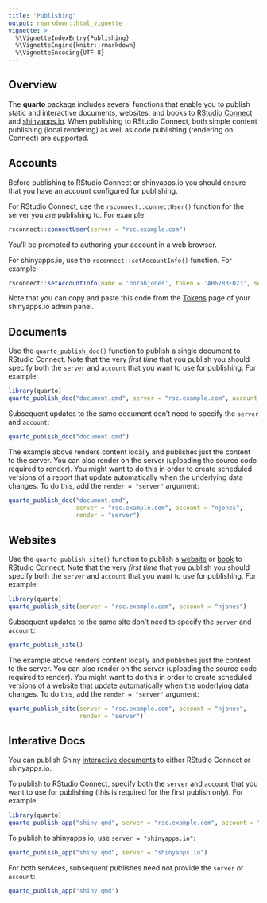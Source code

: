 ```yaml
---
title: "Publishing"
output: rmarkdown::html_vignette
vignette: >
  %\VignetteIndexEntry{Publishing}
  %\VignetteEngine{knitr::rmarkdown}
  %\VignetteEncoding{UTF-8}
---
```


## Overview

The **quarto** package includes several functions that enable you to publish static and interactive documents, websites, and books to [RStudio Connect](https://www.rstudio.com/products/connect/) and [shinyapps.io](https://www.shinyapps.io/). When publishing to RStudio Connect, both simple content publishing (local rendering) as well as code publishing (rendering on Connect) are supported.

## Accounts

Before publishing to RStudio Connect or shinyapps.io you should ensure that you have an account configured for publishing. 

For RStudio Connect, use the `rsconnect::connectUser()` function for the server you are publishing to. For example:

```r
rsconnect::connectUser(server = "rsc.example.com")
```

You'll be prompted to authoring your account in a web browser.

For shinyapps.io, use the `rsconnect::setAccountInfo()` function. For example:

```r
rsconnect::setAccountInfo(name = 'norahjones', token = 'AB6783FD23', secret = '36x+k0bBy6W')
```

Note that you can copy and paste this code from the [Tokens](https://www.shinyapps.io/admin/#/tokens) page of your shinyapps.io admin panel.


## Documents

Use the `quarto_publish_doc()` function to publish a single document to RStudio Connect. Note that the very _first time_ that you publish you should specify both the `server` and `account` that you want to use for publishing. For example:

```r
library(quarto)
quarto_publish_doc("document.qmd", server = "rsc.example.com", account = "njones")
```

Subsequent updates to the same document don't need to specify the `server` and `account`:

```r
quarto_publish_doc("document.qmd")
```

The example above renders content locally and publishes just the content to the server. You can also render on the server (uploading the source code required to render). You might want to do this in order to create scheduled versions of a report that update automatically when the underlying data changes. To do this, add the `render = "server"` argument: 

```r
quarto_publish_doc("document.qmd", 
                   server = "rsc.example.com", account = "njones",
                   render = "server")
```

## Websites

Use the `quarto_publish_site()` function to publish a [website](https://quarto.org/docs/websites/) or [book](https://quarto.org/docs/books/) to RStudio Connect. Note that the very _first time_ that you publish you should specify both the `server` and `account` that you want to use for publishing. For example:

```r
library(quarto)
quarto_publish_site(server = "rsc.example.com", account = "njones")
```

Subsequent updates to the same site don't need to specify the `server` and `account`:

```r
quarto_publish_site()
```

The example above renders content locally and publishes just the content to the server. You can also render on the server (uploading the source code required to render). You might want to do this in order to create scheduled versions of a website that update automatically when the underlying data changes. To do this, add the `render = "server"` argument: 

```r
quarto_publish_site(server = "rsc.example.com", account = "njones",
                    render = "server")
```

## Interative Docs

You can publish Shiny [interactive documents](https://quarto.org/docs/interactive/shiny/) to either RStudio Connect or shinyapps.io. 

To publish to RStudio Connect, specify both the `server` and `account` that you want to use for publishing (this is required for the first publish only). For example:

```r
library(quarto)
quarto_publish_app("shiny.qmd", server = "rsc.example.com", account = "njones")
```

To publish to shinyapps.io, use `server = "shinyapps.io"`:

```r
quarto_publish_app("shiny.qmd", server = "shinyapps.io")
```

For both services, subsequent publishes need not provide the `server` or `account`:

```r
quarto_publish_app("shiny.qmd")
```



